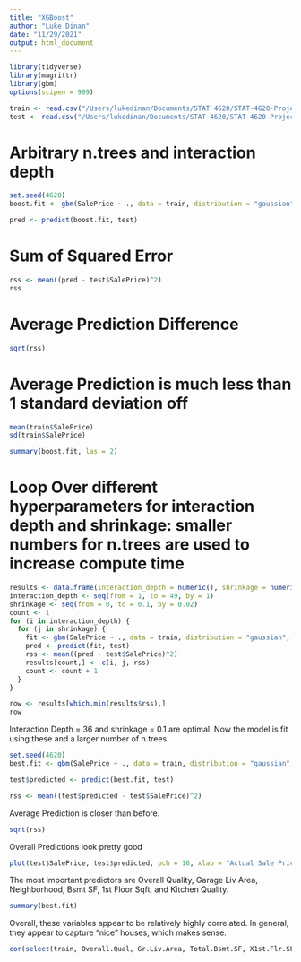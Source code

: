 ```yaml
---
title: "XGBoost"
author: "Luke Dinan"
date: "11/29/2021"
output: html_document
---
```


```r
library(tidyverse)
library(magrittr)
library(gbm)
options(scipen = 999)
```


```r
train <- read.csv("/Users/lukedinan/Documents/STAT 4620/STAT-4620-Project/train.csv", stringsAsFactors = TRUE)
test <- read.csv("/Users/lukedinan/Documents/STAT 4620/STAT-4620-Project/test.csv", stringsAsFactors = TRUE)
```

# Arbitrary n.trees and interaction depth
```r
set.seed(4620)
boost.fit <- gbm(SalePrice ~ ., data = train, distribution = "gaussian", n.trees = 50, interaction.depth = 10)
```

```r
pred <- predict(boost.fit, test)
```

# Sum of Squared Error
```r
rss <- mean((pred - test$SalePrice)^2)
rss
```

# Average Prediction Difference
```r
sqrt(rss)
```

# Average Prediction is much less than 1 standard deviation off
```r
mean(train$SalePrice)
sd(train$SalePrice)
```

```r
summary(boost.fit, las = 2)
```

# Loop Over different hyperparameters for interaction depth and shrinkage: smaller numbers for n.trees are used to increase compute time

```r
results <- data.frame(interaction_depth = numeric(), shrinkage = numeric(), rss = numeric())
interaction_depth <- seq(from = 1, to = 49, by = 1)
shrinkage <- seq(from = 0, to = 0.1, by = 0.02)
count <- 1
for (i in interaction_depth) {
  for (j in shrinkage) {
    fit <- gbm(SalePrice ~ ., data = train, distribution = "gaussian", n.trees = 10, interaction.depth = i, shrinkage = j)
    pred <- predict(fit, test)
    rss <- mean((pred - test$SalePrice)^2)
    results[count,] <- c(i, j, rss)
    count <- count + 1
  }
}
```

```r
row <- results[which.min(results$rss),]
row
```

Interaction Depth = 36 and shrinkage = 0.1 are optimal. Now the model is fit using these and a larger number of n.trees.

```r
set.seed(4620)
best.fit <- gbm(SalePrice ~ ., data = train, distribution = "gaussian", n.trees = 1000, interaction.depth = row$interaction_depth[1], shrinkage = row$shrinkage[1])
```

```r
test$predicted <- predict(best.fit, test)
```

```r
rss <- mean((test$predicted - test$SalePrice)^2)
```

Average Prediction is closer than before.
```r
sqrt(rss)
```

Overall Predictions look pretty good
```r
plot(test$SalePrice, test$predicted, pch = 16, xlab = "Actual Sale Price", ylab = "Predicted Sale Price", col = "red")
```


The most important predictors are Overall Quality, Garage Liv Area, Neighborhood, Bsmt SF, 1st Floor Sqft, and Kitchen Quality.
```r
summary(best.fit)
```

Overall, these variables appear to be relatively highly correlated. In general, they appear to capture "nice" houses, which makes sense.
```r
cor(select(train, Overall.Qual, Gr.Liv.Area, Total.Bsmt.SF, X1st.Flr.SF, BsmtFin.SF.1))
```




